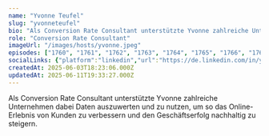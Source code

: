 ```yaml
---
name: "Yvonne Teufel"
slug: "yvonneteufel"
bio: "Als Conversion Rate Consultant unterstützte Yvonne zahlreiche Unternehmen dabei Daten auszuwerten und zu nutzen, um so das Online-Erlebnis von Kunden zu verbessern und den Geschäftserfolg nachhaltig zu steigern."
role: "Conversion Rate Consultant"
imageUrl: "/images/hosts/yvonne.jpeg"
episodes: ["1760", "1761", "1762", "1763", "1764", "1765", "1766", "1767", "1768", "1769", "1770", "1771", "1772", "1773", "1774", "1775", "1776", "1777", "1778", "1779", "1780", "1781", "1782", "1783", "1784"]
socialLinks: {"platform":"linkedin","url":"https://de.linkedin.com/in/yvonne-teufel-461768190"}
createdAt: 2025-06-03T18:23:06.000Z
updatedAt: 2025-06-11T19:33:27.000Z
---
```


Als Conversion Rate Consultant unterstützte Yvonne zahlreiche Unternehmen dabei Daten auszuwerten und zu nutzen, um so das Online-Erlebnis von Kunden zu verbessern und den Geschäftserfolg nachhaltig zu steigern.